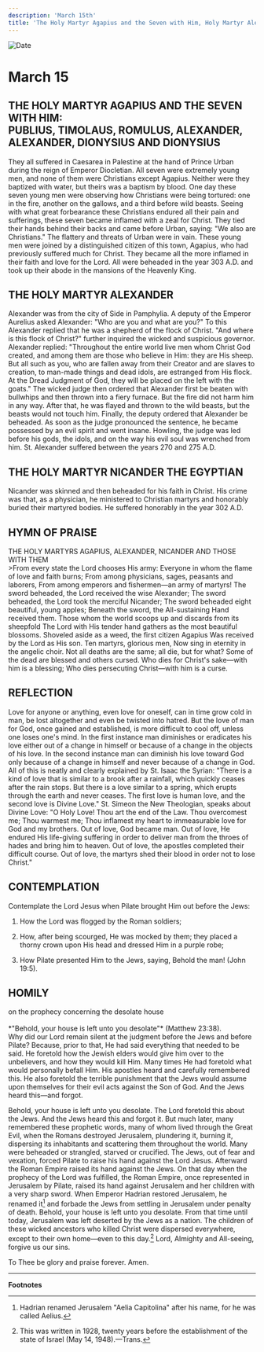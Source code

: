 ```yaml
---
description: 'March 15th'
title: 'The Holy Martyr Agapius and the Seven with Him, Holy Martyr Alexander, Holy Martyr Nicander the Egyptian'
---
```


<CustomPaginator />
<RunningHead />

<Image src="/title-imprint.png" height={68} width={50} alt="Date" className="title-imprint"/>

# <div id="date">March <Image className="four-dot" src="/four-dot.png" height={15} width={15} alt="" />15</div>

## THE HOLY MARTYR AGAPIUS AND THE SEVEN WITH HIM:<br />PUBLIUS, TIMOLAUS, ROMULUS, ALEXANDER, ALEXANDER, DIONYSIUS AND DIONYSIUS

They all suffered in Caesarea in Palestine at the hand of Prince Urban during the reign of Emperor Diocletian. All seven were extremely young men, and none of them were Christians except Agapius. Neither were they baptized with water, but theirs was a baptism by blood. One day these seven young men were observing how Christians were being tortured: one in the fire, another on the gallows, and a third before wild beasts. Seeing with what great forbearance these Christians endured all their pain and sufferings, these seven became inflamed with a zeal for Christ. They tied their hands behind their backs and came before Urban, saying: "We also are Christians." The flattery and threats of Urban were in vain. These young men were joined by a distinguished citizen of this town, Agapius, who had previously suffered much for Christ. They became all the more inflamed in their faith and love for the Lord. All were beheaded in the year 303 A.D. and took up their abode in the mansions of the Heavenly King.

## THE HOLY MARTYR ALEXANDER

Alexander was from the city of Side in Pamphylia. A deputy of the Emperor Aurelius asked Alexander: "Who are you and what are you?" To this Alexander replied that he was a shepherd of the flock of Christ. "And where is this flock of Christ?" further inquired the wicked and suspicious governor. Alexander replied: "Throughout the entire world live men whom Christ God created, and among them are those who believe in Him: they are His sheep. But all such as you, who are fallen away from their Creator and are slaves to creation, to man-made things and dead idols, are estranged from His flock. At the Dread Judgment of God, they will be placed on the left with the goats." The wicked judge then ordered that Alexander first be beaten with bullwhips and then thrown into a fiery furnace. But the fire did not harm him in any way. After that, he was flayed and thrown to the wild beasts, but the beasts would not touch him. Finally, the deputy ordered that Alexander be beheaded. As soon as the judge pronounced the sentence, he became possessed by an evil spirit and went insane. Howling, the judge was led before his gods, the idols, and on the way his evil soul was wrenched from him. St. Alexander suffered between the years 270 and 275 A.D.

## THE HOLY MARTYR NICANDER THE EGYPTIAN

Nicander was skinned and then beheaded for his faith in Christ. His crime was that, as a physician, he ministered to Christian martyrs and honorably buried their martyred bodies. He suffered honorably in the year 302 A.D.


## HYMN OF PRAISE
<div style={{textAlign:'center', color:'crimson', fontWeight:'bold'}}>
THE HOLY MARTYRS AGAPIUS, ALEXANDER, NICANDER AND THOSE WITH THEM
</div>
>From every state the Lord chooses His army:  
Everyone in whom the flame of love and faith burns;  
From among physicians, sages, peasants and laborers,  
From among emperors and fishermen—an army of martyrs!  
The sword beheaded, the Lord received the wise Alexander;  
The sword beheaded, the Lord took the merciful Nicander;  
The sword beheaded eight beautiful, young apples;  
Beneath the sword, the All-sustaining Hand received them.  
Those whom the world scoops up and discards from its sheepfold  
The Lord with His tender hand gathers as the most beautiful blossoms.  
Shoveled aside as a weed, the first citizen Agapius  
Was received by the Lord as His son.  
Ten martyrs, glorious men,  
Now sing in eternity in the angelic choir.  
Not all deaths are the same; all die, but for what?  
Some of the dead are blessed and others cursed.  
Who dies for Christ's sake—with him is a blessing;  
Who dies persecuting Christ—with him is a curse.  


## REFLECTION

Love for anyone or anything, even love for oneself, can in time grow cold in man, be lost altogether and even be twisted into hatred. But the love of man for God, once gained and established, is more difficult to cool off, unless one loses one's mind. In the first instance man diminishes or eradicates his love either out of a change in himself or because of a change in the objects of his love. In the second instance man can diminish his love toward God only because of a change in himself and never because of a change in God. All of this is neatly and clearly explained by St. Isaac the Syrian: "There is a kind of love that is similar to a brook after a rainfall, which quickly ceases after the rain stops. But there is a love similar to a spring, which erupts through the earth and never ceases. The first love is human love, and the second love is Divine Love." St. Simeon the New Theologian, speaks about Divine Love: "O Holy Love! Thou art the end of the Law. Thou overcomest me; Thou warmest me; Thou inflamest my heart to immeasurable love for God and my brothers. Out of love, God became man. Out of love, He endured His life-giving suffering in order to deliver man from the throes of hades and bring him to heaven. Out of love, the apostles completed their difficult course. Out of love, the martyrs shed their blood in order not to lose Christ."


## CONTEMPLATION

Contemplate the Lord Jesus when Pilate brought Him out before the Jews:

1. How the Lord was flogged by the Roman soldiers;

2. How, after being scourged, He was mocked by them; they placed a thorny crown upon His head and dressed Him in a purple robe;

3. How Pilate presented Him to the Jews, saying, Behold the man! (John 19:5).


## HOMILY
<div style={{textAlign:'center', color:'crimson', fontWeight:'bold'}}>
on the prophecy concerning the desolate house
</div><br />
<div style={{textAlign:'right'}}>
*"Behold, your house is left unto you desolate"* (Matthew 23:38).
</div>
Why did our Lord remain silent at the judgment before the Jews and before Pilate? Because, prior to that, He had said everything that needed to be said. He foretold how the Jewish elders would give him over to the unbelievers, and how they would kill Him. Many times He had foretold what would personally befall Him. His apostles heard and carefully remembered this. He also foretold the terrible punishment that the Jews would assume upon themselves for their evil acts against the Son of God. And the Jews heard this—and forgot.

Behold, your house is left unto you desolate. The Lord foretold this about the Jews. And the Jews heard this and forgot it. But much later, many remembered these prophetic words, many of whom lived through the Great Evil, when the Romans destroyed Jerusalem, plundering it, burning it, dispersing its inhabitants and scattering them throughout the world. Many were beheaded or strangled, starved or crucified. The Jews, out of fear and vexation, forced Pilate to raise his hand against the Lord Jesus. Afterward the Roman Empire raised its hand against the Jews. On that day when the prophecy of the Lord was fulfilled, the Roman Empire, once represented in Jerusalem by Pilate, raised its hand against Jerusalem and her children with a very sharp sword. When Emperor Hadrian restored Jerusalem, he renamed it[^1] and forbade the Jews from settling in Jerusalem under penalty of death. Behold, your house is left unto you desolate. From that time until today, Jerusalem was left deserted by the Jews as a nation. The children of these wicked ancestors who killed Christ were dispersed everywhere, except to their own home—even to this day.[^2] Lord, Almighty and All-seeing, forgive us our sins.

To Thee be glory and praise forever. Amen.

---

**Footnotes**

[^1]: Hadrian renamed Jerusalem "Aelia Capitolina" after his name, for he was called Aelius.
[^2]: This was written in 1928, twenty years before the establishment of the state of Israel (May 14, 1948).—Trans.

